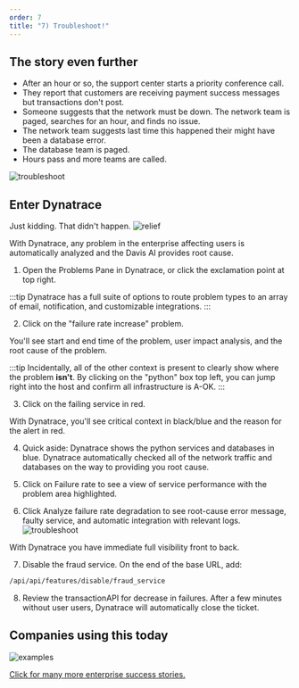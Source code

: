 ---
order: 7
title: "7) Troubleshoot!"
---

## The story even further

- After an hour or so, the support center starts a priority conference call.
- They report that customers are receiving payment success messages but transactions don't post.
- Someone suggests that the network must be down. The network team is paged, searches for an hour, and finds no issue.
- The network team suggests last time this happened their might have been a database error.
- The database team is paged.
- Hours pass and more teams are called.

![troubleshoot](/img/troubleshoot1.jpg)

## Enter Dynatrace

Just kidding. That didn't happen.
![relief](/img/relief.jpg)

With Dynatrace, any problem in the enterprise affecting users is automatically analyzed and the Davis AI provides root cause.

1. Open the Problems Pane in Dynatrace, or click the exclamation point at top right.

:::tip
Dynatrace has a full suite of options to route problem types to an array of email, notification, and customizable integrations.
:::

2. Click on the "failure rate increase" problem.

You'll see start and end time of the problem, user impact analysis, and the root cause of the problem.

:::tip
Incidentally, all of the other context is present to clearly show where the problem **isn't**. By clicking on the "python" box top left, you can jump right into the host and confirm all infrastructure is A-OK.
:::

3. Click on the failing service in red.

With Dynatrace, you'll see critical context in black/blue and the reason for the alert in red.

4. Quick aside: Dynatrace shows the python services and databases in blue. Dynatrace automatically checked all of the network traffic and databases on the way to providing you root cause.
5. Click on Failure rate to see a view of service performance with the problem area highlighted.

6. Click Analyze failure rate degradation to see root-cause error message, faulty service, and automatic integration with relevant logs.
   ![troubleshoot](/img/troubleshoot2.jpg)

With Dynatrace you have immediate full visibility front to back.

7. Disable the fraud service. On the end of the base URL, add:

```bash
/api/api/features/disable/fraud_service
```

8. Review the transactionAPI for decrease in failures. After a few minutes without user users, Dynatrace will automatically close the ticket.

## Companies using this today

![examples](/img/examples.jpg)

[Click for many more enterprise success stories.](https://www.dynatrace.com/news/customers/)

